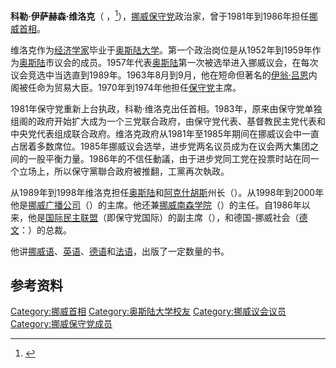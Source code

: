 {{Infobox officeholder
|name = 科勒·维洛克
|original_name =Kåre Willoch
|image= File:IMG_2386-Kåre_Willoch-cr.jpg
|caption=
|office = {{flagicon|Norway}} 第23任[[挪威首相|挪威首相]]
|term_start=  1981年10月14日
|term_end=  1986年5月9日
|predecessor= [[格罗·哈莱姆·布伦特兰|格罗·哈莱姆·布伦特兰]]
|successor= [[格罗·哈莱姆·布伦特兰|格罗·哈莱姆·布伦特兰]]
|monarch=[[奥拉夫五世|奥拉夫五世]]
|deputy= [[谢尔·马格纳·邦德维克|谢尔·马格纳·邦德维克]]
|birth_name= 科勒·伊萨赫森·维洛克<br>Kåre Isaachsen Willoch
|birth_date= {{Birth date|1928|10|03|df=y}}
|birth_place= [[挪威|挪威]][[奥斯陆|奥斯陆]]
|death_date= {{death date and age|2021|12|6|1928|10|3}}
|death_place= 挪威奧斯陸
|nationality = {{NOR}}
|party= [[挪威保守党|挪威保守党]]
|spouse = {{marriage|Anne Marie Jørgensen|30 April 1954}}
|children = 3 
|alma_mater = [[奥斯陆大学|奥斯陆大学]]
|signature = Kare Willoch Signature 2.svg
|allegiance       = {{flag|Norway}}
|branch           = [[File:Norwegian_army_coat_of_arms.svg|20px]] [[挪威陸軍|挪威陸軍]]
}}
'''科勒·伊萨赫森·维洛克'''（{{lang-no|Kåre Isaachsen Willoch}} {{audio|Kare Willoch.ogg|聆听}}，{{bd|1928年|10月3日|2021年|12月6日|catIdx=W}}<ref>{{Cite web|last=Olsson|first=Svein Vestrum|date=2021-12-06|title=Kåre Willoch er død|url=https://www.nrk.no/norge/kare-willoch-er-dod-1.14842725|access-date=2021-12-06|website=[[挪威广播公司|NRK]]|language=no}}</ref>），[[挪威|挪威]][[挪威保守党|保守党]]政治家，曾于1981年到1986年担任[[挪威首相|挪威首相]]。

维洛克作为[[经济学家|经济学家]]毕业于[[奥斯陆大学|奥斯陆大学]]。第一个政治岗位是从1952年到1959年作为[[奥斯陆|奥斯陆]]市议会的成员。1957年代表[[奥斯陆|奥斯陆]]第一次被选举进入挪威议会，在每次议会竞选中当选直到1989年。1963年8月到9月，他在短命但著名的[[伊翁·吕恩|伊翁·吕恩]]内阁被任命为贸易大臣。1970年到1974年他担任[[挪威保守党|保守党]]主席。

1981年保守党重新上台执政，科勒·维洛克出任首相。1983年，原来由保守党单独组阁的政府开始扩大成为一个三党联合政府，由保守党代表、基督教民主党代表和中央党代表组成联合政府。维洛克政府从1981年至1985年期间在挪威议会中一直占居着多数席位。1985年挪威议会选举，进步党两名议员成为在议会两大集团之间的一股平衡力量。1986年的不信任動議，由于进步党同工党在投票时站在同一个立场上，所以保守黨聯合政府被推翻，工黨再次執政。

从1989年到1998年维洛克担任[[奥斯陆|奥斯陆]]和[[阿克什胡斯|阿克什胡斯]]州长（{{lang|no|fylkesmann}}）。从1998年到2000年他是[[挪威广播公司|挪威广播公司]]（{{lang|no|NRK}}）的主席。他还兼[[挪威南森学院|挪威南森学院]]（{{lang|no|Nansen Institute}}）的主任。自1986年以来，他是[[国际民主联盟|国际民主联盟]]（即保守党国际）的副主席（{{lang|no|IDU}}），和德国-挪威社会（[[德文|德文]]：{{lang|de|Deutsch-Norwegische Gesellschaft}}）的总裁。

他讲[[挪威语|挪威语]]、[[英语|英语]]、[[德语|德语]]和[[法语|法语]]，出版了一定数量的书。

==参考资料==
{{reflist}}

{{start box}}
{{s-before|[[格罗·哈莱姆·布伦特兰|格罗·哈莱姆·布伦特兰]]}}
{{s-title|[[挪威首相列表|挪威首相]]|1981-1986}}
{{s-after|[[格罗·哈莱姆·布伦特兰|格罗·哈莱姆·布伦特兰]]}}
{{end box}}

{{冷戰相關人物}}
{{Authority control}}
{{DEFAULTSORT:Willoch, Kåre}}
[[Category:挪威首相|Category:挪威首相]]
[[Category:奥斯陆大学校友|Category:奥斯陆大学校友]]
[[Category:挪威议会议员|Category:挪威议会议员]]
[[Category:挪威保守党成员|Category:挪威保守党成员]]